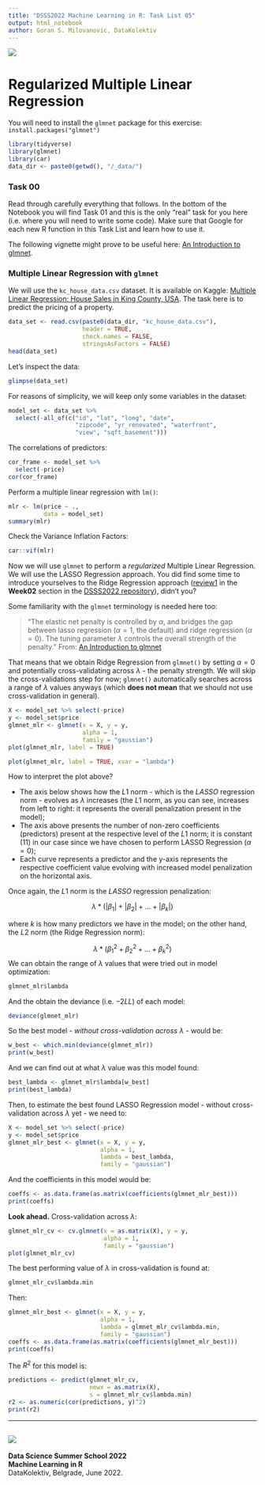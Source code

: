 ```yaml
---
title: "DSSS2022 Machine Learning in R: Task List 05"
output: html_notebook
author: Goran S. Milovanovic, DataKolektiv
---
```


![](DK_Logo_White_150.png)

# Regularized Multiple Linear Regression

You will need to install the `glmnet` package for this exercise: `install.packages("glmnet")`

```r
library(tidyverse)
library(glmnet)
library(car)
data_dir <- paste0(getwd(), "/_data/")
```

### Task 00

Read through carefully everything that follows. In the bottom of the Notebook you will find Task 01 and this is the only "real" task for you here (i.e. where you will need to write some code). Make sure that Google for each new R function in this Task List and learn how to use it.

The following vignette might prove to be useful here: [An Introduction to glmnet](https://glmnet.stanford.edu/articles/glmnet.html).


### Multiple Linear Regression with `glmnet`

We will use the `kc_house_data.csv` dataset. It is available on Kaggle: [Multiple Linear Regression: House Sales in King County, USA](https://www.kaggle.com/code/divan0/multiple-linear-regression/data). The task here is to predict the pricing of a property.

```r
data_set <- read.csv(paste0(data_dir, "kc_house_data.csv"), 
                     header = TRUE,
                     check.names = FALSE,
                     stringsAsFactors = FALSE)
head(data_set)
```

Let's inspect the data:

```r
glimpse(data_set)
```
For reasons of simplicity, we will keep only some variables in the dataset:

```r
model_set <- data_set %>% 
  select(-all_of(c("id", "lat", "long", "date",
                   "zipcode", "yr_renovated", "waterfront", 
                   "view", "sqft_basement")))
```

The correlations of predictors:

```r
cor_frame <- model_set %>% 
  select(-price)
cor(cor_frame)
```
Perform a multiple linear regression with `lm()`:

```r
mlr <- lm(price ~ ., 
          data = model_set)
summary(mlr)
```
Check the Variance Inflation Factors:

```r
car::vif(mlr)
```

Now we will use `glmnet` to perform a *regularized* Multiple Linear Regression. We will use the LASSO Regression approach. You did find some time to introduce yourselves to the Ridge Regression approach ([review1](https://www.youtube.com/watch?v=Q81RR3yKn30) in the **Week02** section in the [DSSS2022 repository](https://github.com/datakolektiv/dsss2022)), didn't you? 

Some familiarity with the `glmnet` terminology is needed here too:

> "The elastic net penalty is controlled by $\alpha$, and bridges the gap between lasso regression ($\alpha=1$, the default) and ridge regression ($\alpha=0$). The tuning parameter $\lambda$ controls the overall strength of the penalty." From: [An Introduction to glmnet](https://glmnet.stanford.edu/articles/glmnet.html) 

That means that we obtain Ridge Regression from `glmnet()` by setting $\alpha=0$ and potentially cross-validating across $\lambda$ - the penalty strength. We will skip the cross-validations step for now; `glmnet()` automatically searches across a range of $\lambda$ values anyways (which **does not mean** that we should not use cross-validation in general).

```r
X <- model_set %>% select(-price)
y <- model_set$price
glmnet_mlr <- glmnet(x = X, y = y, 
                     alpha = 1, 
                     family = "gaussian")
plot(glmnet_mlr, label = TRUE)
```

```r
plot(glmnet_mlr, label = TRUE, xvar = "lambda")
```

How to interpret the plot above?

- The axis below shows how the $L1$ norm - which is the $LASSO$ regression norm - evolves as $\lambda$ increases (the $L1$ norm, as you can see, increases from left to right: it represents the overall penalization present in the model);
- The axis above presents the number of non-zero coefficients (predictors) present at the respective level of the $L1$ norm; it is constant (11) in our case since we have chosen to perform LASSO Regression ($\alpha=0$);
- Each curve represents a predictor and the y-axis represents the respective coefficient value evolving with increased model penalization on the horizontal axis.

Once again, the $L1$ norm is the $LASSO$ regression penalization:

$$\lambda*(|\beta_1|+|\beta_2|+...+|\beta_k|)$$

where $k$ is how many predictors we have in the model; on the other hand, the $L2$ norm (the Ridge Regression norm):

$$\lambda*(\beta_1^2+\beta_2^2+...+\beta_k^2)$$
We can obtain the range of $\lambda$ values that were tried out in model optimization:

```r
glmnet_mlr$lambda
```

And the obtain the deviance (i.e. $-2LL$) of each model:

```r
deviance(glmnet_mlr)
```

So the best model - *without cross-validation across $\lambda$* - would be:

```r
w_best <- which.min(deviance(glmnet_mlr))
print(w_best)
```

And we can find out at what $\lambda$ value was this model found:

```r
best_lambda <- glmnet_mlr$lambda[w_best]
print(best_lambda)
```

Then, to estimate the best found LASSO Regression model - without cross-validation across $\lambda$ yet - we need to:

```r
X <- model_set %>% select(-price)
y <- model_set$price
glmnet_mlr_best <- glmnet(x = X, y = y,
                          alpha = 1,
                          lambda = best_lambda,
                          family = "gaussian")
```

And the coefficients in this model would be:

```r
coeffs <- as.data.frame(as.matrix(coefficients(glmnet_mlr_best)))
print(coeffs)
```

**Look ahead.** Cross-validation across $\lambda$:

```r
glmnet_mlr_cv <- cv.glmnet(x = as.matrix(X), y = y,
                           alpha = 1,
                           family = "gaussian")
plot(glmnet_mlr_cv)
```

The best performing value of $\lambda$ in cross-validation is found at:

```r
glmnet_mlr_cv$lambda.min
```

Then:

```r
glmnet_mlr_best <- glmnet(x = X, y = y,
                          alpha = 1,
                          lambda = glmnet_mlr_cv$lambda.min,
                          family = "gaussian")
coeffs <- as.data.frame(as.matrix(coefficients(glmnet_mlr_best)))
print(coeffs)
```

The $R^2$ for this model is:

```r
predictions <- predict(glmnet_mlr_cv, 
                       newx = as.matrix(X), 
                       s = glmnet_mlr_cv$lambda.min)
r2 <- as.numeric(cor(predictions, y)^2)
print(r2)
```

--- 

![](dsss2022_startit_add.jpg)
--- 

**Data Science Summer School 2022** <br>
**Machine Learning in R** <br>
DataKolektiv, Belgrade, June 2022.